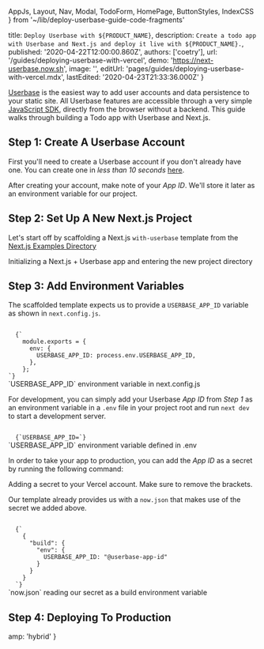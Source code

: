   AppJs,
  Layout,
  Nav,
  Modal,
  TodoForm,
  HomePage,
  ButtonStyles,
  IndexCSS
} from '~/lib/deploy-userbase-guide-code-fragments'

  title: `Deploy Userbase with ${PRODUCT_NAME}`,
  description: `Create a todo app with Userbase and Next.js and deploy it live with ${PRODUCT_NAME}.`,
  published: '2020-04-22T12:00:00.860Z',
  authors: ['coetry'],
  url: '/guides/deploying-userbase-with-vercel',
  demo: 'https://next-userbase.now.sh',
  image: '',
  editUrl: 'pages/guides/deploying-userbase-with-vercel.mdx',
  lastEdited: '2020-04-23T21:33:36.000Z'
}

[Userbase](https://userbase.com/) is the easiest way to add user accounts and data persistence to your static site.
All Userbase features are accessible through a very simple [JavaScript SDK](https://userbase.com/docs/sdk/), directly from the browser without a backend.
This guide walks through building a Todo app with Userbase and Next.js.

## Step 1: Create A Userbase Account

First you'll need to create a Userbase account if you don't already have one. You can create one in _less than 10 seconds_ [here](https://v1.userbase.com/#create-admin).

After creating your account, make note of your _App ID_. We'll store it later as an environment variable for our project.

## Step 2: Set Up A New Next.js Project

Let's start off by scaffolding a Next.js `with-userbase` template from the [Next.js Examples Directory](https://github.com/zeit/next.js/tree/canary/examples/with-userbase)

<Snippet dark text="npm init next-app --example with-userbase userbase-todo-app && cd userbase-todo-app" />
<Caption>Initializing a Next.js + Userbase app and entering the new project directory</Caption>

## Step 3: Add Environment Variables

The scaffolded template expects us to provide a `USERBASE_APP_ID` variable as shown in `next.config.js`.

<Code lang="js">
  {`
    module.exports = {
      env: {
        USERBASE_APP_ID: process.env.USERBASE_APP_ID,
      },
    };
`}
</Code>
<Caption>`USERBASE_APP_ID` environment variable in next.config.js</Caption>

For development, you can simply add your Userbase _App ID_ from _Step 1_ as an environment variable in a `.env` file in your project root and run `next dev` to start a development server.

<Code lang="bash">
  {`USERBASE_APP_ID=<paste-your-id-here>`}
</Code>
<Caption>`USERBASE_APP_ID` environment variable defined in .env</Caption>

In order to take your app to production, you can add the _App ID_ as a secret by running the following command:

<Snippet dark text="now secrets add userbase-app-id [paste-your-id-here]" />
<Caption>Adding a secret to your Vercel account. Make sure to remove the brackets.</Caption>

Our template already provides us with a `now.json` that makes use of the secret we added above.

<Code lang="json">
  {`
    {
      "build": {
        "env": {
          USERBASE_APP_ID: "@userbase-app-id"
        }
      }
    }
  `}
</Code>
<Caption>`now.json` reading our secret as a build environment variable</Caption>

## Step 4: Deploying To Production

<DeploySection meta={meta} />


  amp: 'hybrid'
}
